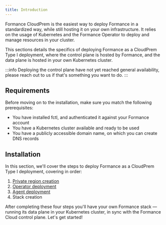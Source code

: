 ```yaml
---
title: Introduction
---
```


Formance CloudPrem is the easiest way to deploy Formance in a standardized way, while still hosting it on your own infrastructure. It relies on the usage of Kubernetes and the Formance Operator to deploy and manage resources in your cluster.

This sections details the specifics of deploying Formance as a CloudPrem Type I deployment, where the control plane is hosted by Formance, and the data plane is hosted in your own Kubernetes cluster.

:::info
Deploying the control plane have not yet reached general availability, please reach out to us if that's something you want to do.
:::

## Requirements

Before moving on to the installation, make sure you match the following prerequisites:

* You have installed fctl, and authenticated it against your Formance account
* You have a Kubernetes cluster available and ready to be used
* You have a publicly accessible domain name, on which you can create DNS records

<!-- ## Architecture

Formance cloud containers (control plane)
Your private region (data plane)
Your stacks

-->

## Installation

In this section, we'll cover the steps to deploy Formance as a CloudPrem Type I deployment, covering in order:

1. [Private region creation](/next/deployment/cloudprem/private-regions)
2. [Operator deployment](/next/operator/installation/requirements)
3. [Agent deployment](/next/deployment/cloudprem/agent)
4. Stack creation

After completing these four steps you'll have your own Formance stack — running its data plane in your Kubernetes cluster, in sync with the Formance Cloud control plane. Let's get started!
